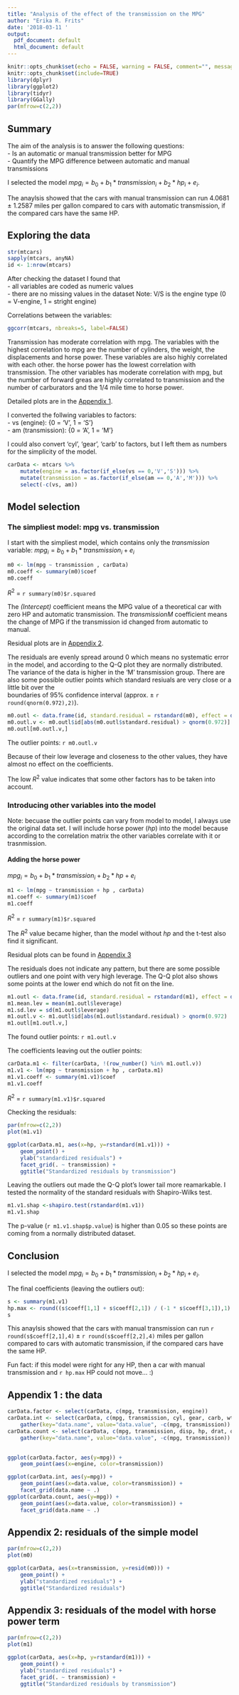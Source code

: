 ```yaml
---
title: "Analysis of the effect of the transmission on the MPG"
author: "Erika R. Frits"
date: '2018-03-11 '
output:
  pdf_document: default
  html_document: default
---
```


```r
knitr::opts_chunk$set(echo = FALSE, warning = FALSE, comment="", message=FALSE)
knitr::opts_chunk$set(include=TRUE)
library(dplyr)
library(ggplot2)
library(tidyr)
library(GGally)
par(mfrow=c(2,2))
```

## Summary
The aim of the analysis is to answer the following questions:  
- Is an automatic or manual transmission better for MPG  
- Quantify the MPG difference between automatic and manual transmissions  

I selected the model $mpg_i = b_0 + b_1 * transmission_i + b_2 * hp_i + e_i$.

The anaylsis showed that the cars with manual transmission can run 4.0681 $\pm$ 1.2587 miles per gallon compared to cars with automatic transmission, if the compared cars have the same HP.

## Exploring the data
```r
str(mtcars)
sapply(mtcars, anyNA)
id <- 1:nrow(mtcars)
```
After checking the dataset I found that  
- all variables are coded as numeric values  
- there are no missing values in the dataset 
Note: V/S is the engine type (0 = V-engine, 1 = stright engine)

Correlations between the variables:  

```r
ggcorr(mtcars, nbreaks=5, label=FALSE)
```

Transmission has moderate correlation with mpg. 
The variables with the highest correlation to mpg are the number of cylinders, the weight, the displacements and horse power. These  variables are also highly correlated with each other. the horse power has the lowest correlation with transmission.
The other variables has moderate correlation with mpg, but the number of forward greas are highly correlated to transmission and the number of carburators and the 1/4 mile time to horse power.

Detailed plots are in the [Appendix 1](#Apx1).

I converted the follwing variables to factors:  
- vs (engine): {0 = 'V', 1 = 'S'}  
- am (transmission): {0 = 'A', 1 = 'M'} 

I could also convert 'cyl', 'gear', 'carb' to factors, but I left them as numbers
for the simplicity of the model.

```r
carData <- mtcars %>% 
    mutate(engine = as.factor(if_else(vs == 0,'V','S'))) %>%
    mutate(transmission = as.factor(if_else(am == 0,'A','M'))) %>%
    select(-c(vs, am))
```


## Model selection

### The simpliest model: mpg vs. transmission

I start with the simpliest model, which contains only the *transmission* variable: 
$mpg_i = b_0 + b_1 * transmission_i + e_i$

```r
m0 <- lm(mpg ~ transmission , carData)
m0.coeff <- summary(m0)$coef
m0.coeff
```

$R^2$ = `r summary(m0)$r.squared` 

The *(Intercept)* coefficient means the MPG value of a theoretical car with zero HP and automatic transmission. The *transmissionM* coefficient means the change of MPG if the transmission id changed from automatic to manual.

Residual plots are in [Appendix 2](#Apx2).

The residuals are evenly spread around 0 which means no systematic error in the model, and 
according to the Q-Q plot they are normally distributed. The variance of the data is higher in the 
'M' transmission group. There are also some possible outlier points which standard resiuals are very close or a little bit over the  
boundaries of 95% confidence interval (approx. $\pm$ `r round(qnorm(0.972),2)`).

```r
m0.outl <- data.frame(id, standard.residual = rstandard(m0), effect = dfbetas(m0), change.fitted = dffits(m0))
m0.outl.v <- m0.outl$id[abs(m0.outl$standard.residual) > qnorm(0.972)]
m0.outl[m0.outl.v,]
```

The outlier points: `r m0.outl.v`

Because of their low leverage and closeness to the other values, they have almost no effect on the coefficients.

The low $R^2$ value indicates that some other factors has to be taken into account.

### Introducing other variables into the model
Note: becuase the outlier points can vary from model to model, I always use the original data set.
I will include horse power (*hp*) into the model because according to the correlation matrix the other variables correlate with it or trasnmission.

#### Adding the horse power
$mpg_i = b_0 + b_1 * transmission_i + b_2 * hp + e_i$

```r
m1 <- lm(mpg ~ transmission + hp , carData)
m1.coeff <- summary(m1)$coef
m1.coeff
```
  
$R^2$ = `r summary(m1)$r.squared` 

The $R^2$ value became higher, than the model without *hp* and the t-test also find it significant.

Residual plots can be found in [Appendix 3](#Apx3)

The residuals does not indicate any pattern, but there are some possible outliers and one point with very high leverage. The Q-Q plot also shows some points at the lower end which do not fit on the line.

```r
m1.outl <- data.frame(id, standard.residual = rstandard(m1), effect = dfbetas(m1), change.fitted = dffits(m1), leverage = hatvalues(m1))
m1.mean.lev = mean(m1.outl$leverage)
m1.sd.lev = sd(m1.outl$leverage)
m1.outl.v <- m1.outl$id[abs(m1.outl$standard.residual) > qnorm(0.972) | (m1.outl$leverage - m1.mean.lev) / m1.sd.lev > qnorm(0.972)]
m1.outl[m1.outl.v,]
```

The found outlier points: `r m1.outl.v`

The coefficients leaving out the outlier points:
```r
carData.m1 <- filter(carData, !(row_number() %in% m1.outl.v))
m1.v1 <- lm(mpg ~ transmission + hp , carData.m1)
m1.v1.coeff <- summary(m1.v1)$coef
m1.v1.coeff

```
$R^2$ = `r summary(m1.v1)$r.squared` 

Checking the residuals:  

```r
par(mfrow=c(2,2))
plot(m1.v1)
```

```r
ggplot(carData.m1, aes(x=hp, y=rstandard(m1.v1))) + 
    geom_point() + 
    ylab("standardized residuals") + 
    facet_grid(. ~ transmission) +
    ggtitle("Standardized residuals by transmission")
```

Leaving the outliers out made the Q-Q plot's lower tail more reamarkable. I tested the 
normality of the standard residuals with Shapiro-Wilks test.
```r
m1.v1.shap <-shapiro.test(rstandard(m1.v1))
m1.v1.shap
```
The p-value (`r m1.v1.shap$p.value`) is higher than 0.05 so these points are coming from a normally distributed dataset. 


## Conclusion
I selected the model $mpg_i = b_0 + b_1 * transmission_i + b_2 * hp_i + e_i$.  

The final coefficients (leaving the outliers out):
```r
s <- summary(m1.v1)
hp.max <- round((s$coeff[1,1] + s$coeff[2,1]) / (-1 * s$coeff[3,1]),1)
s
```
This anaylsis showed that the cars with manual transmission can run 
`r round(s$coeff[2,1],4)` $\pm$ `r round(s$coeff[2,2],4)` miles per gallon 
compared to cars with automatic transmission, if the compared cars have the same HP.

Fun fact: if this model were right for any HP, then a car with manual transmission and 
`r hp.max` HP could not move... :)


## Appendix 1 : the data {#Apx1}

```r
carData.factor <- select(carData, c(mpg, transmission, engine))
carData.int <- select(carData, c(mpg, transmission, cyl, gear, carb, wt)) %>%
    gather(key="data.name", value="data.value", -c(mpg, transmission))
carData.count <- select(carData, c(mpg, transmission, disp, hp, drat, qsec)) %>%
    gather(key="data.name", value="data.value", -c(mpg, transmission))
    
```
```r
ggplot(carData.factor, aes(y=mpg)) +
    geom_point(aes(x=engine, color=transmission))
```
```r
ggplot(carData.int, aes(y=mpg)) +
    geom_point(aes(x=data.value, color=transmission)) +
    facet_grid(data.name ~ .)
ggplot(carData.count, aes(y=mpg)) +
    geom_point(aes(x=data.value, color=transmission)) +
    facet_grid(data.name ~ .)

```

## Appendix 2: residuals of the simple model {#Apx2}

```r
par(mfrow=c(2,2))
plot(m0)
```
```r
ggplot(carData, aes(x=transmission, y=resid(m0))) + 
    geom_point() + 
    ylab("standardized residuals") +
    ggtitle("Standardized residuals")
```

## Appendix 3: residuals of the model with horse power term {#Apx3}

```r
par(mfrow=c(2,2))
plot(m1)
```

```r
ggplot(carData, aes(x=hp, y=rstandard(m1))) + 
    geom_point() + 
    ylab("standardized residuals") + 
    facet_grid(. ~ transmission) +
    ggtitle("Standardized residuals by transmission")
```